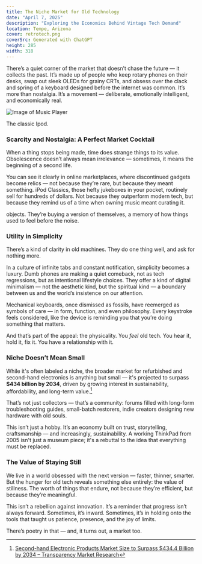 ```yaml
---
title: The Niche Market for Old Technology  
date: "April 7, 2025"  
description: "Exploring the Economics Behind Vintage Tech Demand"  
location: Tempe, Arizona  
cover: retrotech.png  
coverSrc: Generated with ChatGPT  
height: 285  
width: 318  
---
```


There’s a quiet corner of the market that doesn’t chase the future — it collects
the past. It’s made up of people who keep rotary phones on their desks, swap out
sleek OLEDs for grainy CRTs, and obsess over the clack and spring of a keyboard
designed before the internet was common. It’s more than nostalgia. It’s a
movement — deliberate, emotionally intelligent, and economically real.

![Image of Music Player](/_images/musicplayer.jpg) 
<Caption src="https://www.reddit.com/media?url=https%3A%2F%2Fpreview.redd.it%2Fim-new-member-here-still-love-using-ipod-although-this-time-v0-tyxzd3357tha1.jpg%3Fwidth%3D1080%26crop%3Dsmart%26auto%3Dwebp%26s%3D86c8151ae123da5bdacbb16b05b9727a2965a2cf&rdt=48586">
The classic Ipod.
</Caption>

### Scarcity and Nostalgia: A Perfect Market Cocktail

When a thing stops being made, time does strange things to its value.
Obsolescence doesn’t always mean irrelevance — sometimes, it means the beginning
of a second life.

You can see it clearly in online marketplaces, where discontinued gadgets become
relics — not because they’re rare, but because they meant something. iPod
Classics, those hefty jukeboxes in your pocket, routinely sell for hundreds of
dollars. Not because they outperform modern tech, but because they remind us of
a time when owning music meant curating it.

objects. They’re buying a version of themselves, a memory of how things used to
feel before the noise.

### Utility in Simplicity

There’s a kind of clarity in old machines. They do one thing well, and ask for
nothing more.

In a culture of infinite tabs and constant notification, simplicity becomes a
luxury. Dumb phones are making a quiet comeback, not as tech regressions, but as
intentional lifestyle choices. They offer a kind of digital minimalism — not the
aesthetic kind, but the spiritual kind — a boundary between us and the world’s
insistence on our attention.

Mechanical keyboards, once dismissed as fossils, have reemerged as symbols of
care — in form, function, and even philosophy. Every keystroke feels considered,
like the device is reminding you that you’re doing something that matters.

And that’s part of the appeal: the physicality. You *feel* old tech. You hear
it, hold it, fix it. You have a relationship with it.

### Niche Doesn’t Mean Small

While it's often labeled a niche, the broader market for refurbished and
second-hand electronics is anything but small — it's projected to surpass **$434
billion by 2034**, driven by growing interest in sustainability, affordability,
and long-term value.[^1]

That’s not just collectors — that’s a community: forums filled with long-form
troubleshooting guides, small-batch restorers, indie creators designing new
hardware with old souls.

This isn’t just a hobby. It’s an economy built on trust, storytelling,
craftsmanship — and increasingly, sustainability. A working ThinkPad from 2005
isn't just a museum piece; it's a rebuttal to the idea that everything must be
replaced.

### The Value of Staying Still

We live in a world obsessed with the next version — faster, thinner, smarter.
But the hunger for old tech reveals something else entirely: the value of
stillness. The worth of things that endure, not because they’re efficient, but
because they’re meaningful.

This isn’t a rebellion against innovation. It’s a reminder that progress isn’t
always forward. Sometimes, it’s inward. Sometimes, it’s in holding onto the
tools that taught us patience, presence, and the joy of limits.

There’s poetry in that — and, it turns out, a market too.


[^1]: [Second-hand Electronic Products Market Size to Surpass $434.4 Billion by 2034 – Transparency Market Research](https://www.globenewswire.com/news-release/2024/09/24/2951927/0/en/Second-hand-Electronic-Products-Market-Size-Share-to-Surpass-USD-434-4-billion-by-2034-Exhibiting-a-CAGR-of-15-States-Transparency-Market-Research-Inc.html)
